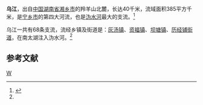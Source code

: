 {{otheruses|subject=湖南省长沙市宁乡县的河流乌江|other=其他同名条目|乌江 (消歧义)}}
'''乌江'''，出自[[中华人民共和国|中国]][[湖南省|湖南省]][[湘乡市|湘乡市]]的羚羊山北麓，长达40千米，流域面积385平方千米，是[[宁乡市|宁乡市]]的第四大河流，也是[[沩水河|沩水河]]最大的支流。<ref name="booknxsd111">{{cite book |author1=黄海潮|author2=姜宏照|title=《宁乡史地》|year=2002|publisher=南方出版社|location=海南省海口市|pages=18|isbn=7-80660-538-X}}</ref>

乌江一共有68条支流，流经乡镇及街道是：[[灰汤镇|灰汤镇]]、[[资福镇|资福镇]]、[[坝塘镇|坝塘镇]]、[[历经铺街道|历经铺街道]]，在南太湖注入沩水河。<ref name="booknxsd111" />

==参考文献==
{{reflist}}

{{coord|28.185362|N|112.540048|E|format=dms|region:CN_type:river|display=title}}

{{DEFAULTSORT:Wu乌江}}
[[Category:湖南河流|W]]